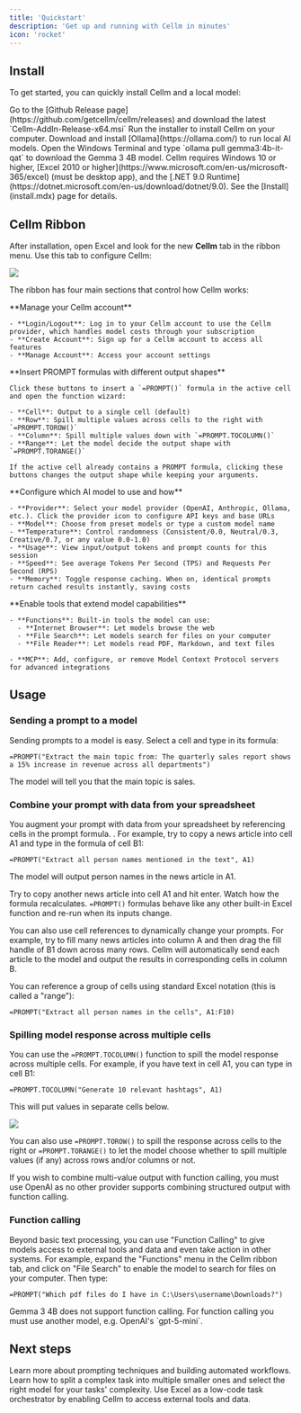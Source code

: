 ```yaml
---
title: 'Quickstart'
description: 'Get up and running with Cellm in minutes'
icon: 'rocket'
---
```


## Install
To get started, you can quickly install Cellm and a local model:

<Steps>
  <Step title="Download Cellm">
    Go to the [Github Release page](https://github.com/getcellm/cellm/releases) and download the latest `Cellm-AddIn-Release-x64.msi`
  </Step>
  <Step title="Install Cellm">
    Run the installer to install Cellm on your computer.
  </Step>
  <Step title="Install Ollama">
    Download and install [Ollama](https://ollama.com/) to run local AI models.
  </Step>
  <Step title="Download Gemma 3 model">
    Open the Windows Terminal and type `ollama pull gemma3:4b-it-qat` to download the Gemma 3 4B model.
  </Step>
</Steps>

<Info>
  Cellm requires Windows 10 or higher, [Excel 2010 or higher](https://www.microsoft.com/en-us/microsoft-365/excel) (must be desktop app), and the [.NET 9.0 Runtime](https://dotnet.microsoft.com/en-us/download/dotnet/9.0). See the [Install](install.mdx) page for details.
</Info>

## Cellm Ribbon
After installation, open Excel and look for the new **Cellm** tab in the ribbon menu. Use this tab to configure Cellm:

<Frame caption="Cellm Ribbon menu">
  <img src="https://assets.getcellm.com/docs/images/get-started/cellm-ribbon.png" />
</Frame>

The ribbon has four main sections that control how Cellm works:

<AccordionGroup>
  <Accordion icon="user" title="Account">
    **Manage your Cellm account**

    - **Login/Logout**: Log in to your Cellm account to use the Cellm provider, which handles model costs through your subscription
    - **Create Account**: Sign up for a Cellm account to access all features
    - **Manage Account**: Access your account settings
  </Accordion>

  <Accordion icon="message" title="Prompt">
    **Insert PROMPT formulas with different output shapes**

    Click these buttons to insert a `=PROMPT()` formula in the active cell and open the function wizard:

    - **Cell**: Output to a single cell (default)
    - **Row**: Spill multiple values across cells to the right with `=PROMPT.TOROW()`
    - **Column**: Spill multiple values down with `=PROMPT.TOCOLUMN()`
    - **Range**: Let the model decide the output shape with `=PROMPT.TORANGE()`

    If the active cell already contains a PROMPT formula, clicking these buttons changes the output shape while keeping your arguments.
  </Accordion>

  <Accordion icon="brain" title="Model">
    **Configure which AI model to use and how**

    - **Provider**: Select your model provider (OpenAI, Anthropic, Ollama, etc.). Click the provider icon to configure API keys and base URLs
    - **Model**: Choose from preset models or type a custom model name
    - **Temperature**: Control randomness (Consistent/0.0, Neutral/0.3, Creative/0.7, or any value 0.0-1.0)
    - **Usage**: View input/output tokens and prompt counts for this session
    - **Speed**: See average Tokens Per Second (TPS) and Requests Per Second (RPS)
    - **Memory**: Toggle response caching. When on, identical prompts return cached results instantly, saving costs
  </Accordion>

  <Accordion icon="wrench" title="Tools">
    **Enable tools that extend model capabilities**

    - **Functions**: Built-in tools the model can use:
      - **Internet Browser**: Let models browse the web
      - **File Search**: Let models search for files on your computer
      - **File Reader**: Let models read PDF, Markdown, and text files

    - **MCP**: Add, configure, or remove Model Context Protocol servers for advanced integrations
  </Accordion>
</AccordionGroup>

## Usage

### Sending a prompt to a model
Sending prompts to a model is easy. Select a cell and type in its formula:

````mdx Text instruction
=PROMPT("Extract the main topic from: The quarterly sales report shows a 15% increase in revenue across all departments")
````

The model will tell you that the main topic is sales. 

### Combine your prompt with data from your spreadsheet
You augment your prompt with data from your spreadsheet by referencing cells in the prompt formula. . For example, try to copy a news article into cell A1 and type in the formula of cell B1:

````mdx Single cell context
=PROMPT("Extract all person names mentioned in the text", A1)
````

The model will output person names in the news article in A1. 

Try to copy another news article into cell A1 and hit enter. Watch how the formula recalculates. `=PROMPT()` formulas behave like any other built-in Excel function and re-run when its inputs change.

You can also use cell references to dynamically change your prompts. For example, try to fill many news articles into column A and then drag the fill handle of B1 down across many rows. Cellm will automatically send each article to the model and output the results in corresponding cells in column B.

You can reference a group of cells using standard Excel notation (this is called a "range"):

````mdx Range context
=PROMPT("Extract all person names in the cells", A1:F10)
````

### Spilling model response across multiple cells
You can use the `=PROMPT.TOCOLUMN()` function to spill the model response across multiple cells. For example, if you have text in cell A1, you can type in cell B1:

````mdx Spill to column
=PROMPT.TOCOLUMN("Generate 10 relevant hashtags", A1)
````

This will put values in separate cells below. 

<Frame caption="Format output as a row or a column with `=PROMPT.TOROW()` and `=PROMPT.TOCOLUMN()`">
  <img src="https://assets.getcellm.com/docs/images/usage/writing-prompts/to-row-column.png" />
</Frame>

You can also use `=PROMPT.TOROW()` to spill the response across cells to the right or `=PROMPT.TORANGE()` to let the model choose whether to spill multiple values (if any) across rows and/or columns or not.

<Warning>
  If you wish to combine multi-value output with function calling, you must use OpenAI as no other provider supports combining structured output with function calling.
</Warning>

### Function calling
Beyond basic text processing, you can use "Function Calling" to give models access to external tools and data and even take action in other systems. For example, expand the "Functions" menu in the Cellm ribbon tab, and click on "File Search" to enable the model to search for files on your computer. Then type:

````mdx With function calling
=PROMPT("Which pdf files do I have in C:\Users\username\Downloads?")
```` 

<Tip>
  Gemma 3 4B does not support function calling. For function calling you must use another model, e.g. OpenAI's `gpt-5-mini`.
</Tip>

## Next steps

<CardGroup cols={2}>
  <Card
    title="Prompting"
    icon="pen-to-square"
    href="/usage/prompting">
    Learn more about prompting techniques and building automated workflows. 
  </Card>
  <Card
    title="Breaking Down Tasks for AI"
    icon="lightbulb"
    href="/usage/breaking-down-tasks">
    Learn how to split a complex task into multiple smaller ones and select the right model for your tasks' complexity.
  </Card>
  <Card
    title="Function Calling"
    icon="image"
    href="/usage/function-calling">
    Use Excel as a low-code task orchestrator by enabling Cellm to access external tools and data.
  </Card>
</CardGroup>
